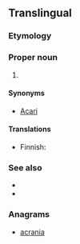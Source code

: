 {{also|acarina}}
==Translingual==
{{wikispecies}}
{{wikipedia}}

===Etymology===
{{suffix|mul|Acarus|ina}}

===Proper noun===
{{taxoninfl}}

# {{taxon|subclass|class|Arachnida|includes the [[mite]]s and [[tick]]s. Many species are [[parasitic]], and cause diseases like the itch and [[mange]]}}

====Synonyms====
* [[Acari]]

====Translations====
{{trans-top|sub-class of Arachnida}}
* Finnish: {{t|fi|punkit|p}}
{{trans-mid}}
{{trans-bottom}}

===See also===
* {{projectlink|wikipedia}}
* {{specieslite|Acari}}

===Anagrams===
* [[acrania#English|acrania]]